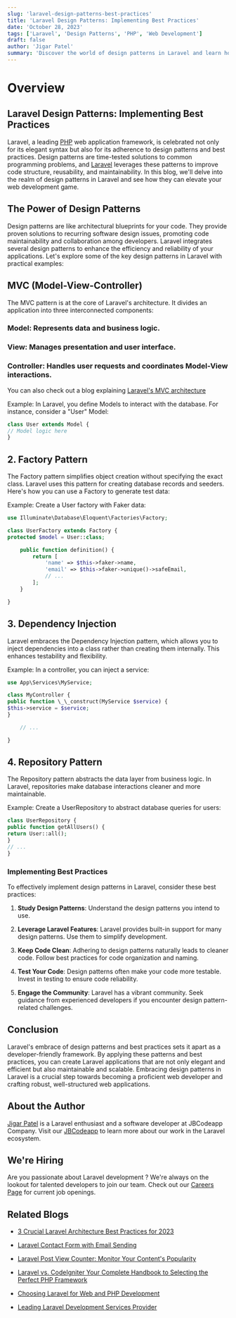 ```yaml
---
slug: 'laravel-design-patterns-best-practices'
title: 'Laravel Design Patterns: Implementing Best Practices'
date: 'October 28, 2023'
tags: ['Laravel', 'Design Patterns', 'PHP', 'Web Development']
draft: false
author: 'Jigar Patel'
summary: 'Discover the world of design patterns in Laravel and learn how they can enhance the structure and maintainability of your web applications.'
---
```


# Overview

<TOCInline
  toc={props.toc}
  exclude="Overview"
  toHeading={2}
  defaultimage="laravel-design-patterns-best-practices"
/>

## Laravel Design Patterns: Implementing Best Practices

Laravel, a leading [PHP](https://www.php.net/) web application framework, is celebrated not only for its elegant syntax but also for its adherence to design patterns and best practices. Design patterns are time-tested solutions to common programming problems, and [Laravel](https://laravel.com/) leverages these patterns to improve code structure, reusability, and maintainability. In this blog, we'll delve into the realm of design patterns in Laravel and see how they can elevate your web development game.

## The Power of Design Patterns

Design patterns are like architectural blueprints for your code. They provide proven solutions to recurring software design issues, promoting code maintainability and collaboration among developers. Laravel integrates several design patterns to enhance the efficiency and reliability of your applications. Let's explore some of the key design patterns in Laravel with practical examples:

## MVC (Model-View-Controller)

The MVC pattern is at the core of Laravel's architecture. It divides an application into three interconnected components:

### Model: Represents data and business logic.

### View: Manages presentation and user interface.

### Controller: Handles user requests and coordinates Model-View interactions.

You can also check out a blog explaining [Laravel's MVC architecture](grasping-the-mvc-framework-in-laravel)

Example: In Laravel, you define Models to interact with the database. For instance, consider a "User" Model:

```php
class User extends Model {
// Model logic here
}
```

## 2. Factory Pattern

The Factory pattern simplifies object creation without specifying the exact class. Laravel uses this pattern for creating database records and seeders. Here's how you can use a Factory to generate test data:

Example: Create a User factory with Faker data:

```php
use Illuminate\Database\Eloquent\Factories\Factory;

class UserFactory extends Factory {
protected $model = User::class;

    public function definition() {
        return [
            'name' => $this->faker->name,
            'email' => $this->faker->unique()->safeEmail,
            // ...
        ];
    }

}
```

## 3. Dependency Injection

Laravel embraces the Dependency Injection pattern, which allows you to inject dependencies into a class rather than creating them internally. This enhances testability and flexibility.

Example: In a controller, you can inject a service:

```php
use App\Services\MyService;

class MyController {
public function \_\_construct(MyService $service) {
$this->service = $service;
}

    // ...

}
```

## 4. Repository Pattern

The Repository pattern abstracts the data layer from business logic. In Laravel, repositories make database interactions cleaner and more maintainable.

Example: Create a UserRepository to abstract database queries for users:

```php
class UserRepository {
public function getAllUsers() {
return User::all();
}
// ...
}
```

### Implementing Best Practices

To effectively implement design patterns in Laravel, consider these best practices:

1. **Study Design Patterns**: Understand the design patterns you intend to use.

2. **Leverage Laravel Features**: Laravel provides built-in support for many design patterns. Use them to simplify development.

3. **Keep Code Clean**: Adhering to design patterns naturally leads to cleaner code. Follow best practices for code organization and naming.

4. **Test Your Code**: Design patterns often make your code more testable. Invest in testing to ensure code reliability.

5. **Engage the Community**: Laravel has a vibrant community. Seek guidance from experienced developers if you encounter design pattern-related challenges.

## Conclusion

Laravel's embrace of design patterns and best practices sets it apart as a developer-friendly framework. By applying these patterns and best practices, you can create Laravel applications that are not only elegant and efficient but also maintainable and scalable. Embracing design patterns in Laravel is a crucial step towards becoming a proficient web developer and crafting robust, well-structured web applications.

## About the Author

[Jigar Patel](https://expertlaravel.com) is a Laravel enthusiast and a software developer at JBCodeapp Company. Visit our [JBCodeapp](https://jbcodeapp.com) to learn more about our work in the Laravel ecosystem.

## We're Hiring

Are you passionate about Laravel development ? We're always on the lookout for talented developers to join our team. Check out our [Careers Page](https://jbcodeapp.com/career) for current job openings.

## Related Blogs

- [3 Crucial Laravel Architecture Best Practices for 2023](laravel-architecture-2023)

- [Laravel Contact Form with Email Sending](laravel-contact-form-with-email-sending)

- [Laravel Post View Counter: Monitor Your Content's Popularity](laravel-post-view-counter-monitor-your-contents-popularity)

- [Laravel vs. CodeIgniter Your Complete Handbook to Selecting the Perfect PHP Framework](laravel-vs-codeigniter-complete-php-framework-guide)

- [Choosing Laravel for Web and PHP Development](laravel-web-php-development)

- [Leading Laravel Development Services Provider](leading-laravel-development-services-provider)
